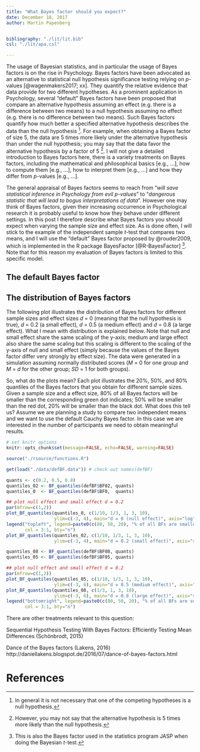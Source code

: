 ```yaml
---
title: "What Bayes factor should you expect?"
date: December 18, 2017
author: Martin Papenberg


bibliography: "./lit/lit.bib"
csl: "./lit/apa.csl"

---
```


The usage of Bayesian statistics, and in particular the usage of Bayes
factors is on the rise in Psychology. Bayes factors have been advocated
as an alternative to statistical null hypothesis significance testing
relying on *p*-values [@wagenmakers2017; xx]. They quantify the relative
evidence that data provide for two different hypotheses. As a prominent
application in Psychology, several "default" Bayes factors have been
proposed that compare an alternative hypothesis assuming an effect
(e.g. there is a difference between two means) to a null hypothesis
assuming no effect (e.g. there is no difference between two means). Such
Bayes factors quantify how much better a specified alternative
hypothesis describes the data than the null hypothesis [^1]. For
example, when obtaining a Bayes factor of size 5, the data are 5 times
more likely under the alternative hypothesis than under the null
hypothesis; you may say that the data favor the alternative hypothesis
by a factor of 5 [^2]. I will not give a detailed introduction to Bayes
factors here, there is a variety treatments on Bayes factors, including
the mathematical and philosophical basics [e.g., ...], how to compute
them [e.g., ...], how to interpret them [e.g., ...] and how they differ
from *p*-values [e.g., ...].

The general appraisal of Bayes factors seems to reach from "*will save
statistical inference in Psychology from evil p-values*" to "*dangerous
statistic that will lead to bogus interpretations of data*". However one
may think of Bayes factors, given their increasing occurrence in
Psychological research it is probably useful to know how they behave
under different settings. In this post I therefore describe what Bayes
factors you should expect when varying the sample size and effect
size. As is done often, I will stick to the example of the independent
sample *t*-test that compares two means, and I will use the "default"
Bayes factor proposed by @rouder2009, which is implemented in the R
package BayesFactor [@R-BayesFactor] [^3]. Note that for this reason my
evaluation of Bayes factors is limited to this specific model.

## The default Bayes factor

## The distribution of Bayes factors

The following plot illustrates the distribution of Bayes factors for
different sample sizes and effect sizes *d* = 0 (meaning that the null
hypothesis is true), *d* = 0.2 (a small effect), *d* = 0.5 (a medium
effect) and *d* = 0.8 (a large effect). What I mean with distribution is
explained below. Note that null and small effect share the same scaling
of the y-axis; medium and large effect also share the same scaling but
this scaling is different to the scaling of the y-axis of null and small
effect (simply because the values of the Bayes factor differ very
strongly by effect size). The data were generated in a simulation
assuming normally distributed scores (*M* = 0 for one group and *M* =
*d* for the other group; *SD* = 1 for both groups).

So, what do the plots mean? Each plot illustrates the 20%, 50%, and 80%
quantiles of the Bayes factors that you obtain for different sample
sizes. Given a sample size and a effect size, 80% of all Bayes factors
will be smaller than the corresponding green dot indicates; 50% will be
smaller than the red dot, 20% will be smaller than the black dot. What
does this tell us? Assume we are planning a study to compare two
independent means and we want to use the default Cauchy Bayes factor. In
this case we are interested in the number of participants we need to
obtain meaningful results.


```r
# set knitr options
knitr::opts_chunk$set(message=FALSE, echo=FALSE, warning=FALSE)

source("./rsource/functions.R")

get(load("./data/defBF.data")) # check out names(defBF)

quants <- c(0.2, 0.5, 0.8)
quantiles_02 <- BF_quantiles(defBF$BF02, quants)
quantiles_0  <- BF_quantiles(defBF$BF0,  quants)

## plot null effect and small effect d = 0.2
par(mfrow=c(1,2))
plot_BF_quantiles(quantiles_0, c(1/10, 1/3, 1, 3, 10),
                  ylim=c(-3, 4), main="d = 0 (null effect)", axis="log")
legend("topleft", legend=paste0(c(80, 50, 20), "% of all BFs are smaller"), pch = 3,
       col = 3:1, bty="n")
plot_BF_quantiles(quantiles_02, c(1/10, 1/3, 1, 3, 10),
                  ylim=c(-3, 4), main="d = 0.2 (small effect)", axis="standard")
```

```r

quantiles_08 <- BF_quantiles(defBF$BF08, quants)
quantiles_05 <- BF_quantiles(defBF$BF05, quants)

## plot null effect and small effect d = 0.2
par(mfrow=c(1,2))
plot_BF_quantiles(quantiles_05, c(1/10, 1/3, 1, 3, 10),
                  ylim=c(-3, 6), main="d = 0.5 (medium effect)", axis="log")
plot_BF_quantiles(quantiles_08, c(1/3, 1, 3, 10),
                  ylim=c(-3, 6), main="d = 0.8 (large effect)", axis="standard")
legend("bottomright", legend=paste0(c(80, 50, 20), "% of all BFs are smaller"), pch = 3,
       col = 3:1, bty="n")
```

There are other treatments relevant to this question:

Sequential Hypothesis Testing With Bayes Factors: Efficiently Testing
Mean Differences (Schönbrodt, 2015) 

Dance of the Bayes factors (Lakens, 2016)
http://daniellakens.blogspot.de/2016/07/dance-of-bayes-factors.html

# References

[^1]: In general it is not necessary that one of the competing
hypotheses is a null hypothesis.

[^2]: However, you may not say that the alternative hypothesis is 5
times more likely than the null hypothesis.

[^3]: This is also the Bayes factor used in the statistics program JASP
when doing the Bayesian *t*-test.
